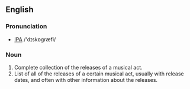 ==English==
===Pronunciation===
*[[IPA]] /'dɪskɒgræfi/

===Noun===
# Complete collection of the releases of a musical act.
# List of all of the releases of a certain musical act, usually with release dates, and often with other information about the releases.